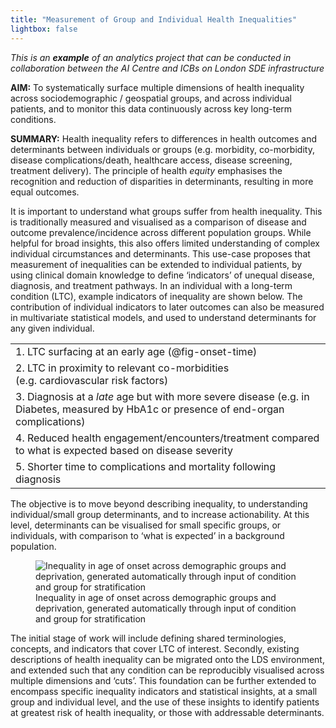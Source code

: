 ```yaml
---
title: "Measurement of Group and Individual Health Inequalities" 
lightbox: false
---
```


_This is an **example** of an analytics project that can be conducted in collaboration between the AI Centre and ICBs on London SDE infrastructure_ 

**AIM:** To systematically surface multiple dimensions of health inequality across sociodemographic / geospatial groups, and across individual patients, and to monitor this data continuously across key long-term conditions.

**SUMMARY:** Health inequality refers to differences in health outcomes and determinants between individuals or groups (e.g. morbidity, co-morbidity, disease complications/death, healthcare access, disease screening, treatment delivery). The principle of health _equity_ emphasises the recognition and reduction of disparities in determinants, resulting in more equal outcomes.

It is important to understand what groups suffer from health inequality. This is traditionally measured and visualised as a comparison of disease and outcome prevalence/incidence across different population groups. While helpful for broad insights, this also offers limited understanding of complex individual circumstances and determinants. This use-case proposes that measurement of inequalities can be extended to individual patients, by using clinical domain knowledge to define 'indicators' of unequal disease, diagnosis, and treatment pathways. In an individual with a long-term condition (LTC), example indicators of inequality are shown below. The contribution of individual indicators to later outcomes can also be measured in multivariate statistical models, and used to understand determinants for any given individual.

|                                                                                                                                     |
| ----------------------------------------------------------------------------------------------------------------------------------- |
| 1. LTC surfacing at an early age (@fig-onset-time)                                                                                 |
| 2. LTC in proximity to relevant co-morbidities (e.g. cardiovascular risk factors)                                                      |
| 3. Diagnosis at a _late_ age but with more severe disease (e.g. in Diabetes, measured by HbA1c or presence of end-organ complications) |
| 4. Reduced health engagement/encounters/treatment compared to what is expected based on disease severity                               |
| 5. Shorter time to complications and mortality following diagnosis                                                                     |

The objective is to move beyond describing inequality, to understanding individual/small group determinants, and to increase actionability. At this level, determinants can be visualised for small specific groups, or individuals, with comparison to 'what is expected' in a background population.

![Inequality in age of onset across demographic groups and deprivation, generated automatically through input of condition and group for stratification](../media/onset_over_time.jpg){width=60%, #fig-onset-time}

The initial stage of work will include defining shared terminologies, concepts, and indicators that cover LTC of interest. Secondly, existing descriptions of health inequality can be migrated onto the LDS environment, and extended such that any condition can be reproducibly visualised across multiple dimensions and 'cuts'. This foundation can be further extended to encompass specific inequality indicators and statistical insights, at a small group and individual level, and the use of these insights to identify patients at greatest risk of health inequality, or those with addressable determinants.
